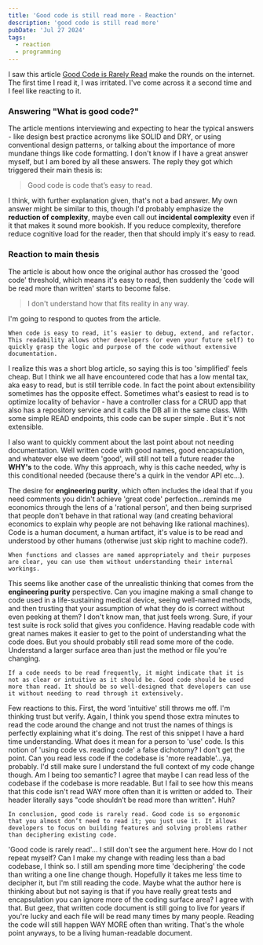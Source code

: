 ```yaml
---
title: 'Good code is still read more - Reaction'
description: 'good code is still read more'
pubDate: 'Jul 27 2024'
tags:
  - reaction
  - programming
---
```


I saw this article <a href="https://www.alexmolas.com/2024/06/06/good-code.html" target="_blank">Good Code is Rarely Read</a> make the rounds on the internet.  The first time I read it, I was irritated.  I've come across it a second time and I feel like reacting to it.

### Answering "What is good code?"
The article mentions interviewing and expecting to hear the typical answers - like design best practice acronyms like SOLID and DRY, or using conventional design patterns, or talking about the importance of more mundane things like code formatting.  I don't know if I have a great answer myself, but I am bored by all these answers.  The reply they got which triggered their main thesis is:

> Good code is code that’s easy to read.

I think, with further explanation given, that's not a bad answer.  My own answer might be similar to this, though I'd probably emphasize the **reduction of complexity**, maybe even call out **incidental complexity** even if it that makes it sound more bookish.  If you reduce complexity, therefore reduce cognitive load for the reader, then that should imply it's easy to read.

### Reaction to main thesis
The article is about how once the original author has crossed the 'good code' threshold, which means it's easy to read, then suddenly the 'code will be read more than written' starts to become false. 

> I don't understand how that fits reality in any way.


I'm going to respond to quotes from the article.

```
When code is easy to read, it’s easier to debug, extend, and refactor. This readability allows other developers (or even your future self) to quickly grasp the logic and purpose of the code without extensive documentation.
```

I realize this was a short blog article, so saying this is too 'simplified' feels cheap. But I think we all have encountered code that has a low mental tax, aka easy to read, but is still terrible code.  In fact the point about extensibility sometimes has the opposite effect.  Sometimes what's easiest to read is to optimize locality of behavior - have a controller class for a CRUD app that also has a repository service and it calls the DB all in the same class.  With some simple READ endpoints, this code can be super simple .  But it's not extensible.  

I also want to quickly comment about the last point about not needing documentation.  Well written code with good names, good encapsulation, and whatever else we deem 'good', will still not tell a future reader the **WHY's** to the code.  Why this approach, why is this cache needed, why is this conditional needed (because there's a quirk in the vendor API etc...).

The desire for **engineering purity**, which often includes the ideal that if you need comments you didn't achieve 'great code' perfection...reminds me economics through the lens of a 'rational person', and then being surprised that people don't behave in that rational way (and creating behavioral economics to explain why people are not behaving like rational machines).  Code is a human document, a human artifact, it's value is to be read and understood by other humans (otherwise just skip right to machine code?).

```
When functions and classes are named appropriately and their purposes are clear, you can use them without understanding their internal workings.
```

This seems like another case of the unrealistic thinking that comes from the **engineering purity** perspective.  Can you imagine making a small change to code used in a life-sustaining medical device, seeing well-named methods, and then trusting that your assumption of what they do is correct without even peeking at them? I don't know man, that just feels wrong.  Sure, if your test suite is rock solid that gives you confidence.  Having readable code with great names makes it easier to get to the point of understanding what the code does.  But you should probably still read some more of the code.  Understand a larger surface area than just the method or file you're changing.

```
If a code needs to be read frequently, it might indicate that it is not as clear or intuitive as it should be. Good code should be used more than read. It should be so well-designed that developers can use it without needing to read through it extensively.
```

Few reactions to this.  First, the word 'intuitive' still throws me off.  I'm thinking trust but verify. Again, I think you spend those extra minutes to read the code around the change and not trust the names of things is perfectly explaining what it's doing.  The rest of this snippet I have a hard time understanding.  What does it mean for a person to 'use' code.  Is this notion of 'using code vs. reading code' a false dichotomy? I don't get the point.  Can you read less code if the codebase is 'more readable'...ya, probably.  I'd still make sure I understand the full context of my code change though.  Am I being too semantic?  I agree that maybe I can read less of the codebase if the codebase is more readable.  But I fail to see how this means that this code isn't read WAY more often than it is written or added to.  Their header literally says "code shouldn’t be read more than written".  Huh?

```
In conclusion, good code is rarely read. Good code is so ergonomic that you almost don’t need to read it; you just use it. It allows developers to focus on building features and solving problems rather than deciphering existing code.
```

'Good code is rarely read'... I still don't see the argument here.  How do I not repeat myself? Can I make my change with reading less than a bad codebase, I think so.  I still am spending more time 'deciphering' the code than writing a one line change though. Hopefully it takes me less time to decipher it, but I'm still reading the code.  Maybe what the author here is thinking about but not saying is that if you have really great tests and encapsulation you can ignore more of the coding surface area?  I agree with that.  But geez, that written code document is still going to live for years if you're lucky and each file will be read many times by many people.  Reading the code will still happen WAY MORE often than writing.  That's the whole point anyways, to be a living human-readable document.  